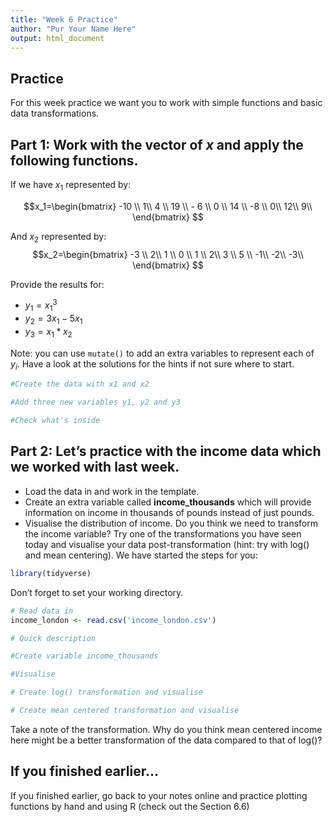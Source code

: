 ```yaml
---
title: "Week 6 Practice"
author: "Pur Your Name Here"
output: html_document
---
```


## Practice 
For this week practice we want you to work with simple functions and basic data transformations. 

## Part 1: Work with the  vector of $x$ and apply the following functions.

If we have  $x_1$ represented by:

 $$x_1=\begin{bmatrix}
    -10 \\           
    1\\
    4 \\
    19 \\
    - 6 \\
    0 \\
    14 \\
    -8 \\
    0\\
    12\\
    9\\
    \end{bmatrix} 
    $$

And  $x_2$ represented by:
 $$x_2=\begin{bmatrix}
    -3 \\           
    2\\
    1 \\
    0 \\
    1 \\
    2\\
    3 \\
    5 \\
    -1\\
    -2\\
    -3\\
    \end{bmatrix} 
    $$
    
    
    
Provide the results for:
 
- $y_1=x_1^3$
- $y_2=3x_1-5x_1$
- $y_3=x_1*x_2$


Note: you can use `mutate()` to add an extra variables to represent each of $y_i$. Have a look at the solutions for the hints if not sure where to start.

```r
#Create the data with x1 and x2
```


```r
#Add three new variables y1, y2 and y3
```


```r
#Check what's inside
```


## Part 2: Let's practice with the income data which we worked with last week. 

- Load the data in and work in the template.
- Create an extra variable called **income_thousands** which will provide information on income in thousands of pounds instead of just pounds.
- Visualise the distribution of income. Do you think we need to transform the income variable? Try one of the transformations you have seen today and visualise your data post-transformation (hint: try with log() and mean centering). We have started the steps for you:


```r
library(tidyverse)
```


Don't forget to set your working directory.

```r
# Read data in
income_london <- read.csv('income_london.csv')
```

```r
# Quick description

```


```r
#Create variable income_thousands
```


```r
#Visualise
```


```r
# Create log() transformation and visualise
```


```r
# Create mean centered transformation and visualise
```


Take a note of the transformation. Why do you think mean centered income here might be a better transformation of the data compared to that of log()?


## If you finished earlier...
If you finished earlier, go back to your notes online and practice plotting functions by hand and using R (check out the Section 6.6)
